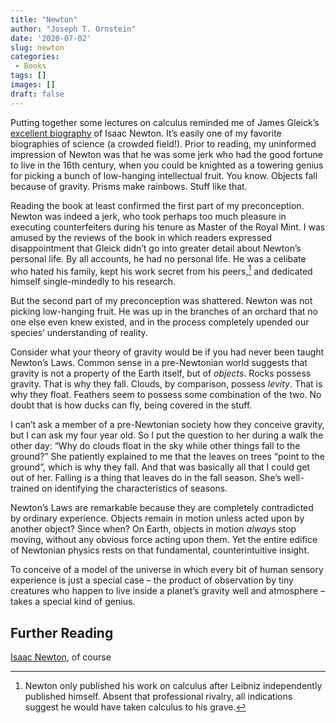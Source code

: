```yaml
---
title: "Newton"
author: "Joseph T. Ornstein"
date: '2020-07-02'
slug: newton
categories: 
 - Books
tags: []
images: []
draft: false
---
```


Putting together some lectures on calculus reminded me of James Gleick's [excellent biography](https://www.goodreads.com/book/show/17098.Isaac_Newton) of Isaac Newton. It's easily one of my favorite biographies of science (a crowded field!). Prior to reading, my uninformed impression of Newton was that he was some jerk who had the good fortune to live in the 16th century, when you could be knighted as a towering genius for picking a bunch of low-hanging intellectual fruit. You know. Objects fall because of gravity. Prisms make rainbows. Stuff like that.

Reading the book at least confirmed the first part of my preconception. Newton was indeed a jerk, who took perhaps too much pleasure in executing counterfeiters during his tenure as Master of the Royal Mint. I was amused by the reviews of the book in which readers expressed disappointment that Gleick didn't go into greater detail about Newton's personal life. By all accounts, he had no personal life. He was a celibate who hated his family, kept his work secret from his peers,^[Newton only published his work on calculus after Leibniz independently published himself. Absent that professional rivalry, all indications suggest he would have taken calculus to his grave.] and dedicated himself single-mindedly to his research. 

But the second part of my preconception was shattered. Newton was not picking low-hanging fruit. He was up in the branches of an orchard that no one else even knew existed, and in the process completely upended our species' understanding of reality.

Consider what your theory of gravity would be if you had never been taught Newton's Laws. Common sense in a pre-Newtonian world suggests that gravity is not a property of the Earth itself, but of *objects*. Rocks possess gravity. That is why they fall. Clouds, by comparison, possess *levity*. That is why they float. Feathers seem to  possess some combination of the two. No doubt that is how ducks can fly, being covered in the stuff. 

I can't ask a member of a pre-Newtonian society how they conceive gravity, but I can ask my four year old. So I put the question to her during a walk the other day: "Why do clouds float in the sky while other things fall to the ground?" She patiently explained to me that the leaves on trees "point to the ground", which is why they fall. And that was basically all that I could get out of her. Falling is a thing that leaves do in the fall season. She's well-trained on identifying the characteristics of seasons.

Newton's Laws are remarkable because they are completely contradicted by ordinary experience. Objects remain in motion unless acted upon by another object? Since when? On Earth, objects in motion *always* stop moving, without any obvious force acting upon them. Yet the entire edifice of Newtonian physics rests on that fundamental, counterintuitive insight. 

To conceive of a model of the universe in which every bit of human sensory experience is just a special case -- the product of observation by tiny creatures who happen to live inside a planet's gravity well and atmosphere -- takes a special kind of genius.

## Further Reading

[Isaac Newton](https://www.goodreads.com/book/show/17098.Isaac_Newton), of course
